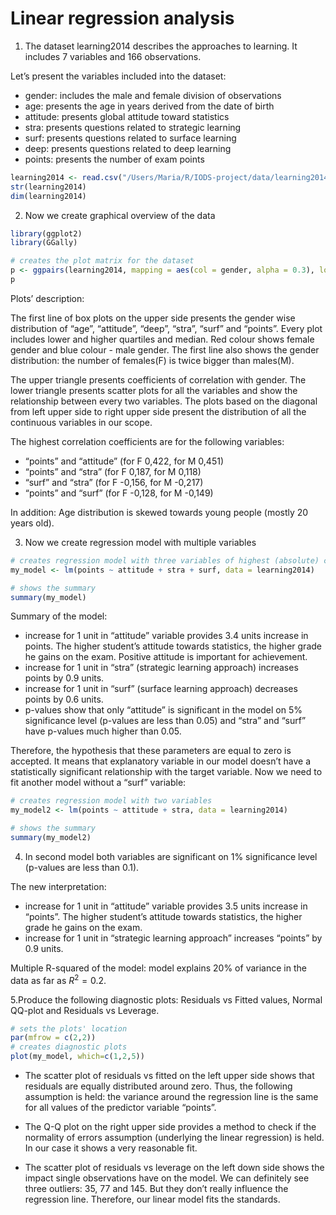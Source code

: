 # Linear regression analysis

1. The dataset learning2014 describes the approaches to learning. It includes 7 variables and 166 observations.

Let's present the variables included into the dataset:

* gender: includes the male and female division of observations
* age: presents the age in years derived from the date of birth
* attitude: presents global attitude toward statistics
* stra: presents questions related to strategic learning
* surf: presents questions related to surface learning
* deep: presents questions related to deep learning
* points: presents the number of exam points


```r
learning2014 <- read.csv("/Users/Maria/R/IODS-project/data/learning2014.csv")
str(learning2014)
dim(learning2014)
```

2. Now we create graphical overview of the data
```r
library(ggplot2)
library(GGally)
```


```r
# creates the plot matrix for the dataset
p <- ggpairs(learning2014, mapping = aes(col = gender, alpha = 0.3), lower = list(combo = wrap("facethist", bins = 20)))
p
```

Plots' description:

The first line of box plots on the upper side presents the gender wise distribution of "age", "attitude", "deep", "stra", "surf" and "points". Every plot includes lower and higher quartiles and median. Red colour shows female gender and blue colour - male gender. The first line also shows the gender distribution: the number of females(F) is twice bigger than males(M).

The upper triangle presents coefficients of correlation with gender.
The lower triangle presents scatter plots for all the variables and show the relationship between every two variables.
The plots based on the diagonal from left upper side to right upper side present the distribution of all the continuous variables in our scope.

The highest correlation coefficients are for the following variables:

* "points" and "attitude" (for F 0,422, for M 0,451)
* "points" and "stra" (for F 0,187, for M 0,118)
* "surf" and "stra" (for F -0,156, for M -0,217)
* "points" and "surf" (for F -0,128, for M -0,149)

In addition:
Age distribution is skewed towards young people (mostly 20 years old).


3. Now we create regression model with multiple variables
```r
# creates regression model with three variables of highest (absolute) correlation with the target variable
my_model <- lm(points ~ attitude + stra + surf, data = learning2014)
```

```r
# shows the summary
summary(my_model)
```

Summary of the model:

* increase for 1 unit in "attitude" variable provides 3.4 units increase in points. The higher student's attitude towards statistics, the higher grade he gains on the exam. Positive attitude is important for achievement. 
* increase for 1 unit in "stra" (strategic learning approach) increases points by 0.9 units. 
* increase for 1 unit in "surf" (surface learning approach) decreases points by 0.6 units.
* p-values show that only "attitude" is significant in the model on 5% significance level (p-values are less than 0.05) and "stra" and "surf" have p-values much higher than 0.05.

Therefore, the hypothesis that these parameters are equal to zero is accepted. It means that  explanatory variable in our model doesn't have a statistically significant relationship with the target variable. Now we need to fit another model without a "surf" variable:


```r
# creates regression model with two variables 
my_model2 <- lm(points ~ attitude + stra, data = learning2014)
```

```r
# shows the summary
summary(my_model2)
```
4.
In second model both variables are significant on 1% significance level (p-values are less than 0.1).

The new interpretation:

* increase for 1 unit in "attitude" variable provides 3.5 units increase in "points". The higher student's attitude towards statistics, the higher grade he gains on the exam. 
* increase for 1 unit in "strategic learning approach" increases "points" by 0.9 units.

Multiple R-squared of the model:
model explains 20% of variance in the data as far as $R^2 = 0.2$.


5.Produce the following diagnostic plots: Residuals vs Fitted values, Normal QQ-plot and Residuals vs Leverage. 

```r
# sets the plots' location
par(mfrow = c(2,2))
# creates diagnostic plots
plot(my_model, which=c(1,2,5))
```

* The scatter plot of residuals vs fitted on the left upper side shows that residuals are equally distributed around zero. Thus, the following assumption  is held: the variance around the regression line is the same for all values of the predictor variable "points". 

* The Q-Q plot on the right upper side provides a method to check if the normality of errors assumption (underlying the linear regression) is held. In our case it shows a very reasonable fit. 

* The scatter plot of residuals vs leverage on the left down side shows the impact single observations have on the model. We can definitely see three outliers: 35, 77 and 145. But they don't really influence the regression line. Therefore, our linear model fits the standards. 









